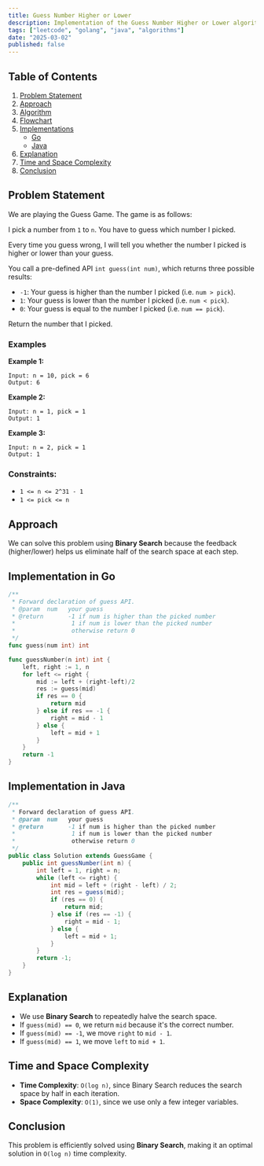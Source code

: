 ```yaml
---
title: Guess Number Higher or Lower
description: Implementation of the Guess Number Higher or Lower algorithm with Go and Java.
tags: ["leetcode", "golang", "java", "algorithms"]
date: "2025-03-02"
published: false
---
```


## Table of Contents

1. [Problem Statement](#problem-statement)
2. [Approach](#approach)
3. [Algorithm](#algorithm)
4. [Flowchart](#flowchart)
5. [Implementations](#implementations)
   - [Go](#implementation-in-go)
   - [Java](#implementation-in-java)
6. [Explanation](#explanation)
7. [Time and Space Complexity](#time-and-space-complexity)
8. [Conclusion](#conclusion)

## Problem Statement


We are playing the Guess Game. The game is as follows:

I pick a number from `1` to `n`. You have to guess which number I picked.

Every time you guess wrong, I will tell you whether the number I picked is higher or lower than your guess.

You call a pre-defined API `int guess(int num)`, which returns three possible results:

- `-1`: Your guess is higher than the number I picked (i.e. `num > pick`).
- `1`: Your guess is lower than the number I picked (i.e. `num < pick`).
- `0`: Your guess is equal to the number I picked (i.e. `num == pick`).

Return the number that I picked.

### Examples

**Example 1:**

```
Input: n = 10, pick = 6
Output: 6
```

**Example 2:**

```
Input: n = 1, pick = 1
Output: 1
```

**Example 3:**

```
Input: n = 2, pick = 1
Output: 1
```

### Constraints:

- `1 <= n <= 2^31 - 1`
- `1 <= pick <= n`

## Approach

We can solve this problem using **Binary Search** because the feedback (higher/lower) helps us eliminate half of the search space at each step.

## Implementation in Go

```go
/** 
 * Forward declaration of guess API.
 * @param  num   your guess
 * @return       -1 if num is higher than the picked number
 *                1 if num is lower than the picked number
 *                otherwise return 0
 */
func guess(num int) int

func guessNumber(n int) int {
    left, right := 1, n
    for left <= right {
        mid := left + (right-left)/2
        res := guess(mid)
        if res == 0 {
            return mid
        } else if res == -1 {
            right = mid - 1
        } else {
            left = mid + 1
        }
    }
    return -1
}
```

## Implementation in Java

```java
/** 
 * Forward declaration of guess API.
 * @param  num   your guess
 * @return       -1 if num is higher than the picked number
 *                1 if num is lower than the picked number
 *                otherwise return 0
 */
public class Solution extends GuessGame {
    public int guessNumber(int n) {
        int left = 1, right = n;
        while (left <= right) {
            int mid = left + (right - left) / 2;
            int res = guess(mid);
            if (res == 0) {
                return mid;
            } else if (res == -1) {
                right = mid - 1;
            } else {
                left = mid + 1;
            }
        }
        return -1;
    }
}
```

## Explanation

- We use **Binary Search** to repeatedly halve the search space.
- If `guess(mid) == 0`, we return `mid` because it's the correct number.
- If `guess(mid) == -1`, we move `right` to `mid - 1`.
- If `guess(mid) == 1`, we move `left` to `mid + 1`.

## Time and Space Complexity

- **Time Complexity**: `O(log n)`, since Binary Search reduces the search space by half in each iteration.
- **Space Complexity**: `O(1)`, since we use only a few integer variables.

## Conclusion

This problem is efficiently solved using **Binary Search**, making it an optimal solution in `O(log n)` time complexity.

